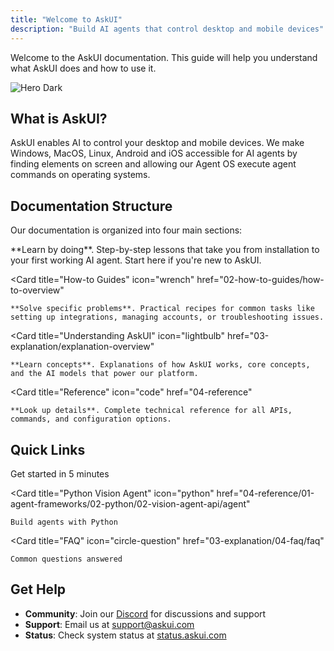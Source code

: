 ```yaml
---
title: "Welcome to AskUI"
description: "Build AI agents that control desktop and mobile devices"
---
```


Welcome to the AskUI documentation. This guide will help you understand what AskUI does and how to use it.

<img
  alt="Hero Dark"
  src="03-explanation/01-foundations/images/agent-os.png"
/>

## What is AskUI?

AskUI enables AI to control your desktop and mobile devices. We make Windows, MacOS, Linux, Android and iOS accessible for AI agents by finding elements on screen and allowing our Agent OS execute agent commands on operating systems.

## Documentation Structure

Our documentation is organized into four main sections:

<CardGroup cols={2}>
  <Card 
    title="Tutorials" 
    icon="graduation-cap" 
    href="01-tutorials/tutorials-overview"
  >
    **Learn by doing**. Step-by-step lessons that take you from installation to your first working AI agent. Start here if you're new to AskUI.
  </Card>
  
  <Card 
    title="How-to Guides" 
    icon="wrench" 
    href="02-how-to-guides/how-to-overview"
  >
    **Solve specific problems**. Practical recipes for common tasks like setting up integrations, managing accounts, or troubleshooting issues.
  </Card>
  
  <Card 
    title="Understanding AskUI" 
    icon="lightbulb" 
    href="03-explanation/explanation-overview"
  >
    **Learn concepts**. Explanations of how AskUI works, core concepts, and the AI models that power our platform.
  </Card>
  
  <Card 
    title="Reference" 
    icon="code" 
    href="04-reference"
  >
    **Look up details**. Complete technical reference for all APIs, commands, and configuration options.
  </Card>
</CardGroup>

## Quick Links

<CardGroup cols={3}>
  <Card 
    title="Quickstart Tutorial" 
    icon="rocket" 
    href="01-tutorials/01-your-first-agent"
  >
    Get started in 5 minutes
  </Card>
  
  <Card 
    title="Python Vision Agent" 
    icon="python" 
    href="04-reference/01-agent-frameworks/02-python/02-vision-agent-api/agent"
  >
    Build agents with Python
  </Card>
  
  <Card 
    title="FAQ" 
    icon="circle-question" 
    href="03-explanation/04-faq/faq"
  >
    Common questions answered
  </Card>
</CardGroup>

## Get Help

- **Community**: Join our [Discord](https://discord.gg/Gu35zMGxbx) for discussions and support
- **Support**: Email us at [support@askui.com](mailto:support@askui.com)
- **Status**: Check system status at [status.askui.com](https://status.askui.com)
